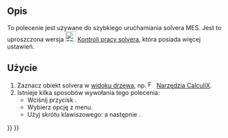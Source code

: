 <languages/>

{{Docnav
|[[FEM_SolverControl/pl|Kontrola pracy solvera]]
|[[FEM_ResultsPurge/pl|Usuń wyniki]]
|[[FEM_Workbench/pl|środowisko pracy MES]]
|IconL=FEM_SolverControl.svg
|IconR=FEM_ResultsPurge.svg
|IconC=Workbench_FEM.svg
}}

{{GuiCommand/pl
|Name=FEM SolverRun
|Name/pl=MES: Uruchom obliczenia solvera
|MenuLocation=Rozwiąż → Uruchom solver
|Workbenches=[[FEM_Workbench/pl|MES]]
|Shortcut={{KEY|S}} {{KEY|R}}
|SeeAlso=[[FEM_SolverControl/pl|Kontrola pracy solvera]]
}}

<span id="Description"></span>
==Opis==

To polecenie jest używane do szybkiego uruchamiania solvera MES. Jest to uproszczona wersja [[Image:FEM_SolverControl.svg|24px]] [[FEM_SolverControl/pl|Kontroli pracy solvera]], która posiada więcej ustawień.

<span id="Usage"></span>
==Użycie==

# Zaznacz obiekt solvera w [[Tree_view/pl|widoku drzewa]], np. [[Image:FEM_SolverCalculixCcxtools.svg|16px]] [[FEM_SolverCalculixCcxtools/pl|Narzędzia CalculiX]].
# Istnieje kilka sposobów wywołania tego polecenia:
#* Wciśnij przycisk {{Button|[[Image:FEM_SolverRun.svg|16px]] [[FEM_SolverRun/pl|Uruchom solver]]}}.
#* Wybierz opcję {{MenuCommand|Rozwiąż → [[Image:FEM_SolverRun.svg|16px]] Uruchom solver}} z menu.
#* Użyj skrótu klawiszowego: {{KEY|S}} a następnie {{KEY|R}}.


{{Docnav
|[[FEM_SolverControl/pl|Kontrola pracy solvera]]
|[[FEM_ResultsPurge/pl|Usuń wyniki]]
|[[FEM_Workbench/pl|środowisko pracy MES]]
|IconL=FEM_SolverControl.svg
|IconR=FEM_ResultsPurge.svg
|IconC=Workbench_FEM.svg
}}

{{FEM_Tools_navi{{#translation:}}}}
{{Userdocnavi{{#translation:}}}}